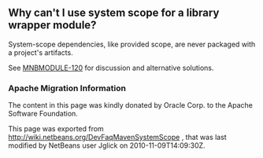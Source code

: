 <!--

    Licensed to the Apache Software Foundation (ASF) under one
    or more contributor license agreements.  See the NOTICE file
    distributed with this work for additional information
    regarding copyright ownership.  The ASF licenses this file
    to you under the Apache License, Version 2.0 (the
    "License"); you may not use this file except in compliance
    with the License.  You may obtain a copy of the License at

      http://www.apache.org/licenses/LICENSE-2.0

    Unless required by applicable law or agreed to in writing,
    software distributed under the License is distributed on an
    "AS IS" BASIS, WITHOUT WARRANTIES OR CONDITIONS OF ANY
    KIND, either express or implied.  See the License for the
    specific language governing permissions and limitations
    under the License.

-->
==Why can't I use system scope for a library wrapper module?==

System-scope dependencies, like provided scope, are never packaged with a project's artifacts.

See [http://jira.codehaus.org/browse/MNBMODULE-120 MNBMODULE-120] for discussion and alternative solutions.

===Apache Migration Information===

The content in this page was kindly donated by Oracle Corp. to the
Apache Software Foundation.

This page was exported from http://wiki.netbeans.org/DevFaqMavenSystemScope , 
that was last modified by NetBeans user Jglick 
on 2010-11-09T14:09:30Z.

